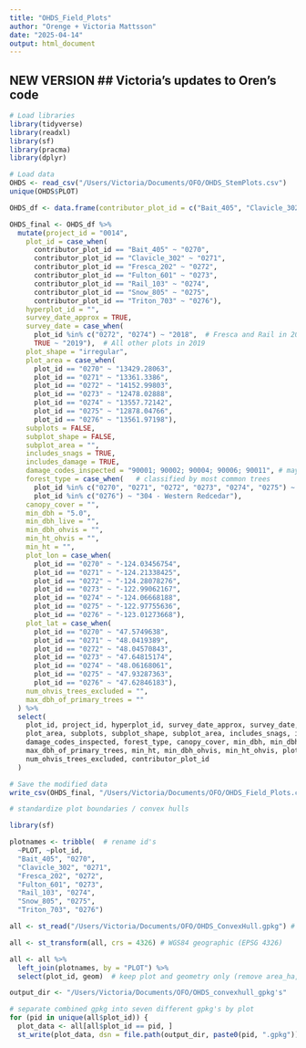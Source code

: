 ```yaml
---
title: "OHDS_Field_Plots"
author: "Orenge + Victoria Mattsson"
date: "2025-04-14"
output: html_document
---
```


## NEW VERSION ## Victoria's updates to Oren's code

```r

# Load libraries
library(tidyverse)
library(readxl)
library(sf)
library(pracma)
library(dplyr)

# Load data 
OHDS <- read_csv("/Users/Victoria/Documents/OFO/OHDS_StemPlots.csv")
unique(OHDS$PLOT)

OHDS_df <- data.frame(contributor_plot_id = c("Bait_405", "Clavicle_302", "Fresca_202", "Fulton_601", "Rail_103", "Snow_805", "Triton_703"))

OHDS_final <- OHDS_df %>%
  mutate(project_id = "0014",
    plot_id = case_when(
      contributor_plot_id == "Bait_405" ~ "0270",
      contributor_plot_id == "Clavicle_302" ~ "0271",
      contributor_plot_id == "Fresca_202" ~ "0272",
      contributor_plot_id == "Fulton_601" ~ "0273",
      contributor_plot_id == "Rail_103" ~ "0274",
      contributor_plot_id == "Snow_805" ~ "0275",
      contributor_plot_id == "Triton_703" ~ "0276"),
    hyperplot_id = "",
    survey_date_approx = TRUE,
    survey_date = case_when(
      plot_id %in% c("0272", "0274") ~ "2018",  # Fresca and Rail in 2018
      TRUE ~ "2019"),  # All other plots in 2019
    plot_shape = "irregular",
    plot_area = case_when(
      plot_id == "0270" ~ "13429.28063",
      plot_id == "0271" ~ "13361.3386",
      plot_id == "0272" ~ "14152.99803",
      plot_id == "0273" ~ "12478.02888",
      plot_id == "0274" ~ "13557.72142",
      plot_id == "0275" ~ "12878.04766",
      plot_id == "0276" ~ "13561.97198"),
    subplots = FALSE,
    subplot_shape = FALSE,
    subplot_area = "",
    includes_snags = TRUE,
    includes_damage = TRUE,
    damage_codes_inspected = "90001; 90002; 90004; 90006; 90011", # may need to update if add more codes to trees rmd
    forest_type = case_when(   # classified by most common trees
      plot_id %in% c("0270", "0271", "0272", "0273", "0274", "0275") ~ "301 - Western Hemlock",  # some are almost 50/50 TSHE/PSME
      plot_id %in% c("0276") ~ "304 - Western Redcedar"), 
    canopy_cover = "",
    min_dbh = "5.0",
    min_dbh_live = "",
    min_dbh_ohvis = "",
    min_ht_ohvis = "",
    min_ht = "",
    plot_lon = case_when(
      plot_id == "0270" ~ "-124.03456754",
      plot_id == "0271" ~ "-124.21338425",
      plot_id == "0272" ~ "-124.28078276",
      plot_id == "0273" ~ "-122.99062167",
      plot_id == "0274" ~ "-124.06668188",
      plot_id == "0275" ~ "-122.97755636",
      plot_id == "0276" ~ "-123.01273668"),
    plot_lat = case_when(
      plot_id == "0270" ~ "47.5749638",
      plot_id == "0271" ~ "48.0419389",
      plot_id == "0272" ~ "48.04570843",
      plot_id == "0273" ~ "47.64815174",
      plot_id == "0274" ~ "48.06168061",
      plot_id == "0275" ~ "47.93287363",
      plot_id == "0276" ~ "47.62846183"),
    num_ohvis_trees_excluded = "",
    max_dbh_of_primary_trees = ""  
  ) %>%
  select(
    plot_id, project_id, hyperplot_id, survey_date_approx, survey_date, plot_shape, 
    plot_area, subplots, subplot_shape, subplot_area, includes_snags, includes_damage, 
    damage_codes_inspected, forest_type, canopy_cover, min_dbh, min_dbh_live, 
    max_dbh_of_primary_trees, min_ht, min_dbh_ohvis, min_ht_ohvis, plot_lon, plot_lat, 
    num_ohvis_trees_excluded, contributor_plot_id
  )

# Save the modified data
write_csv(OHDS_final, "/Users/Victoria/Documents/OFO/OHDS_Field_Plots.csv")
```

```r
# standardize plot boundaries / convex hulls

library(sf)

plotnames <- tribble(  # rename id's
  ~PLOT, ~plot_id,
  "Bait_405", "0270",
  "Clavicle_302", "0271",
  "Fresca_202", "0272",
  "Fulton_601", "0273",
  "Rail_103", "0274",
  "Snow_805", "0275",
  "Triton_703", "0276")

all <- st_read("/Users/Victoria/Documents/OFO/OHDS_ConvexHull.gpkg") # oren's combined gpkg

all <- st_transform(all, crs = 4326) # WGS84 geographic (EPSG 4326)

all <- all %>%
  left_join(plotnames, by = "PLOT") %>%
  select(plot_id, geom)  # keep plot and geometry only (remove area_ha, area_sqm, lon, lat)

output_dir <- "/Users/Victoria/Documents/OFO/OHDS_convexhull_gpkg's"

# separate combined gpkg into seven different gpkg's by plot
for (pid in unique(all$plot_id)) {
  plot_data <- all[all$plot_id == pid, ]
  st_write(plot_data, dsn = file.path(output_dir, paste0(pid, ".gpkg")))}

```

